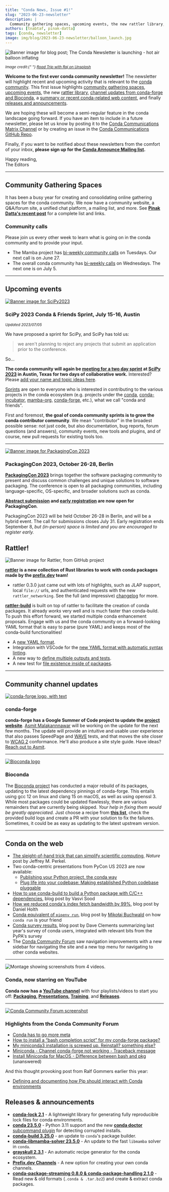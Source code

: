 ```yaml
---
title: "Conda News, Issue #1!"
slug: "2023-06-23-newsletter"
description: |
  Community gathering spaces, upcoming events, the new rattler library, channel updates from conda-forge and Bioconda, a summary or recent conda-related web content, and releases and announcements.
authors: [tnabtaf, pinak-datta]
tags: [conda, newsletter]
image: img/blog/2023-06-23-newsletter/balloon_launch.jpg
---
```



<Image
  img={launch}
  alt="Banner image for blog post; The Conda Newsletter is launching - hot air balloon inflating"
/>

<p>
  <i>
    <small>
      Image credit:{" "}
      <a href="https://unsplash.com/photos/sN40hKv8_cI">
        Road Trip with Raj on Unsplash
      </a>
    </small>
  </i>
</p>

**Welcome to the first ever conda community newsletter!** The newsletter will highlight recent and upcoming activity that is relevant to the [conda community](https://conda.org/). This first issue highlights [community gathering spaces](#community-gathering-spaces), [upcoming events](#upcoming-events), the new [rattler library](#rattler), [channel updates from conda-forge and Bioconda](#community-channel-updates), a [summary or recent conda-related web content](#conda-on-the-web), and finally [releases and announcements](#releases--announcements).

We are hoping these will become a semi-regular feature in the conda landscape going forward. If you have an item to include in a future newsletter, please let us know by posting it to the [Conda Communications Matrix Channel](https://matrix.to/#/%23conda-communications:matrix.org) or by creating an issue in the [Conda Communications GitHub Repo](https://github.com/conda/communications/issues).

<!-- truncate -->

Finally, if you want to be notified about these newsletters from the comfort of your inbox, **please sign up for the [Conda Announce Mailing list](https://lists.conda.org/wws/info/announce).**

Happy reading,<br />
The Editors

---

## Community Gathering Spaces

It has been a busy year for creating and consolidating online gathering spaces for the conda community. We now have a community website, a Q&A/forum site, a unified chat platform, a mailing list, and more. See **[Pinak Datta's recent post](/blog/2023-06-22-conda-spaces-blogpost)** for a complete list and links.

### Community calls

Please join us every other week to learn what is going on in the conda community and to provide your input.

- The Mamba project has [bi-weekly community calls](https://hackmd.io/iOgkxNMpTea6lWczjCov9Q?view) on Tuesdays. Our next call is on June 27.
- The overall conda community has [bi-weekly calls](https://hackmd.io/@conda-community?tags=%5B%22meeting-notes%22%5D) on Wednesdays. The next one is on July 5.

---

## Upcoming events

[<Image img={scipybanner} alt="Banner image for SciPy2023"/>](https://www.scipy2023.scipy.org/)

### SciPy 2023 Conda & Friends Sprint, July 15-16, Austin

<small>

_Updated 2023/07/05_

</small>

We have proposed a sprint for SciPy, and SciPy has told us:

> we aren't planning to reject any projects that submit an application prior to the conference.

So...

**The conda community will again be [meeting for a two day sprint](https://hackmd.io/efDeR0zQRJSWVKebiPu9Mw) at [SciPy 2023](https://www.scipy2023.scipy.org/) in Austin, Texas for two days of collaborative work.** Interested? Please [add your name and topic ideas here](https://hackmd.io/efDeR0zQRJSWVKebiPu9Mw).

[Sprints](https://www.scipy2023.scipy.org/sprints) are open to everyone who is interested in contributing to the various projects in the conda ecosystem (e.g. projects under the [conda](https://github.com/conda), [conda-incubator](https://github.com/conda-incubator), [mamba-org](https://github.com/mamba-org), [conda-forge](https://github.com/conda-forge), etc.), what we call "conda and friends".

First and foremost, **the goal of conda community sprints is to grow the conda contributor community**. We mean "contributor" in the broadest possible sense: not just code, but also documentation, bug reports, forum questions (and answers), community events, new tools and plugins, and of course, new pull requests for existing tools too.

---

[<Image img={packagingcon} alt="Banner image for PackagingCon 2023"/>](https://packaging-con.org/)

### PackagingCon 2023, October 26-28, Berlin

[**PackagingCon 2023**](https://packaging-con.org/) brings together the software packaging community to present and discuss common challenges and unique solutions to software packaging. The conference is open to all packaging communities, including language-specific, OS-specific, and broader solutions such as conda.

**[Abstract submission](https://cfp.packaging-con.org/2023/cfp) and [early registration](https://ti.to/packagingcon/packagingcon-2023) are now open for PackagingCon**.

PackagingCon 2023 will be held October 26-28 in Berlin, and will be a hybrid event. The call for submissions closes July 31. Early registration ends September 8, _but (in-person) space is limited and you are encouraged to register early._

## Rattler!

<Image img={rattler} alt="Banner image for Rattler, from GitHub project" />

**[rattler](https://github.com/mamba-org/rattler) is a new collection of Rust libraries to work with conda packages made by the [prefix.dev](https://prefix.dev/) team!**

- rattler 0.3.0 just came out with lots of highlights, such as JLAP support, local `file://` urls, and authenticated requests with the new `rattler_networking`. See the full (and impressive) [changelog](https://github.com/mamba-org/rattler/releases/tag/v0.3.0) for more.

**[rattler-build](https://prefix.dev/blog/the_new_rattler_build)** is built on top of rattler to facilitate the creation of conda packages. It already _works_ very well and is much faster than conda-build. To push this effort forward, we started multiple conda enhancement proposals. Engage with us and the conda community on a forward-looking YAML format that is easy to parse (pure YAML) and keeps most of the conda-build functionalities!

- A [new YAML format](https://github.com/conda-incubator/ceps/pull/54).
- Integration with VSCode for the [new YAML format with automatic syntax linting](https://github.com/conda-incubator/ceps/pull/56#issuecomment-1593118521).
- A new way to [define multiple outputs and tests](https://github.com/conda-incubator/ceps/pull/56).
- A new test for [file existence inside of packages](https://github.com/conda-incubator/ceps/pull/57).

---

## Community channel updates

[<Image img={cf} alt="conda-forge logo, with text"/>](https://conda-forge.org/)

### conda-forge

**conda-forge has a Google Summer of Code project to update the [project website](https://conda-forge.org/)**. [Asmit Malakannnawar](https://asmitbm.github.io/) will be working on the update for the next few months. The update will provide an intuitive and usable user experience that also passes SpeedPage and [WAVE](https://wave.webaim.org/) tests, and that moves the site closer to [WCAG 2](https://www.w3.org/WAI/standards-guidelines/wcag/) conformance. He'll also produce a site style guide. Have ideas? [Reach out to Asmit](https://asmit.bio.link/).

---

[<Image img={bioconda} alt="Bioconda logo"/>](https://bioconda.github.io/)

### Bioconda

The [Bioconda project](https://bioconda.github.io/) has conducted a major rebuild of its packages, updating to the latest dependency pinnings of conda-forge. This entails using gcc 12 on linux and clang 15 on macOS, as well as using openssl 3. While most packages could be updated flawlessly, there are various remainders that are currently being skipped. _Your help in fixing them would be greatly appreciated._ Just choose a recipe from **[this list](https://github.com/bioconda/bioconda-recipes/wiki/build-failures)**, check the provided build logs and create a PR with your solution to fix the failures. Sometimes, it could be as easy as updating to the latest upstream version.

---

## Conda on the web

- [The sleight-of-hand trick that can simplify scientific computing](https://www.nature.com/articles/d41586-023-01469-0), _Nature_ post by Jeffrey M. Perkel.
- Two conda-centric presentations from PyCon US 2023 are now available:
  - [Publishing your Python project, the conda way](https://youtu.be/NSgTFf40vHQ)
  - [Plug life into your codebase: Making established Python codebase pluggable](https://youtu.be/OeSv0_HesaU)
- [How to use conda-build to build a Python package with C/C++ dependencies](https://conda.org/blog/2023-05-18-how-to-use-conda-build), blog post by Vasvi Sood
- [How we reduced conda's index fetch bandwidth by 99%](https://conda.org/blog/2023-05-05-how-we-reduced-the-conda-index-fetch-bandwidth), blog post by Daniel Holth
- [Conda equivalent of `pipenv run`](https://dev.to/mikolajbuchwald/conda-equivalent-of-pipenv-run-3min), blog post by [Mikołaj Buchwald](https://mikolajbuchwald.com/) on how `conda run` is your friend
- [Conda survey results](https://conda.org/blog/2022-03-30-conda-survey/), blog post by Dave Clements summarizing last year's survey of conda users, integrated with relevant bits from the PyPA's survey
- The [Conda Community Forum](https://conda.discourse.group/) saw navigation improvements with a new sidebar for navigating the site and a new top menu for navigating to other conda websites.

---

<Image img={youtube} alt="Montage showing screenshots from 4 videos." />

### Conda, now starring on YouTube

**Conda now has a [YouTube channel](https://www.youtube.com/channel/UCNc3BL-gO8hbx_7DdEDcofg)** with four playlists/videos to start you off: **[Packaging](https://youtu.be/6by8b2Ht200), [Presentations](https://youtu.be/OeSv0_HesaU), [Training](https://youtu.be/NSgTFf40vHQ)**, and **[Releases](https://youtu.be/VD5TXcbYgR4)**.

---

[<Image img={forum} alt="Conda Community Forum screenshot"/>](https://conda.discourse.group/)

### Highlights from the Conda Community Forum

- [Conda has to go more meta](https://conda.discourse.group/t/conda-has-to-go-more-meta/192)
- [How to install a “bash completion script” for my conda-forge package?](https://conda.discourse.group/t/how-to-install-a-bash-completion-script-for-my-conda-forge-package/304)
- [My miniconda3 installation is screwed up. Reinstall? something else?](https://conda.discourse.group/t/my-miniconda3-installation-is-screwed-up-reinstall-something-else/310)
- [Miniconda - Channel conda-forge not working - Traceback message](https://conda.discourse.group/t/miniconda-channel-conda-forge-not-working-traceback-message/297)
- [Install Miniconda for MacOS - Difference between bash and pkg](https://conda.discourse.group/t/install-miniconda-for-macos-difference-between-bash-and-pkg/292) (unanswered)

And this thought provoking post from Ralf Gommers earlier this year:

- [Defining and documenting how Pip should interact with Conda environments](https://conda.discourse.group/t/defining-and-documenting-how-pip-should-interact-with-conda-environments/200)

## Releases & announcements

- **[conda-lock 2.1](https://github.com/conda/conda-lock/releases/)** - A lightweight library for generating fully reproducible lock files for conda environments.
- **[conda 23.5.0](https://conda.org/blog/2023-05-31-may-2023-releases#changes-in-conda)** - Python 3.11 support and the new [**conda doctor** subcommand plugin](https://conda.org/blog/2023-06-01-conda-doctor) for detecting corrupted installs.
- **[conda-build 3.25.0](https://conda.org/blog/2023-05-31-may-2023-releases#changes-in-conda-build)** - an update to `conda`'s package builder.
- **[conda-libmamba-solver 23.5.0](https://conda.org/blog/2023-05-31-may-2023-releases#changes-in-conda-libmamba-solver)** - An update to the fast `libmamba` solver in `conda`.
- **[grayskull 2.3.1](https://github.com/conda/grayskull/releases/tag/v2.3.1)** - An automatic recipe generator for the conda ecosystem.
- **[Prefix.dev Channels](https://prefix.dev/blog/introducing_channels)** - A new option for creating your own conda channels.
- **[conda-package-streaming 0.8.0 & conda-package-handling 2.1.0](https://conda.discourse.group/t/conda-package-streaming-0-8-0-and-conda-package-handling-2-1-0-released/267)** - Read new & old formats (`.conda & .tar.bz2`) and create & extract conda packages.
